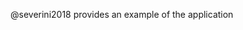 \chapter{Applications}

\section{Multinomial Distribution}

@severini2018 provides an example of the application

\section{Standardized Mean Difference}